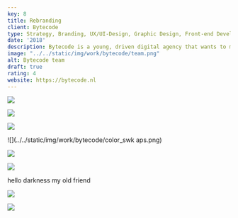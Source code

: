 ```yaml
---
key: 8
title: Rebranding
client: Bytecode
type: Strategy, Branding, UX/UI-Design, Graphic Design, Front-end Development
date: '2018'
description: Bytecode is a young, driven digital agency that wants to make you as effective as possible at what you do. That's why they strive to solve the puzzle of reseaching and createating digital solutions that fit like a glove. They asked me to create and professionalise their visual language and to help implementing it on assets like their new website.
image: "../../static/img/work/bytecode/team.png"
alt: Bytecode team
draft: true
rating: 4
website: https://bytecode.nl
---
```



<Gallery width={50}>

![](../../static/img/work/bytecode/logo.png)

![](../../static/img/work/bytecode/icon.png)

![](../../static/img/work/bytecode/text.png)

![](../../static/img/work/bytecode/color_swk aps.png)

</Gallery>

<Gallery fluid width={50}>

![](../../static/img/work/bytecode/design-philosophy.png)

![](../../static/img/work/bytecode/platform.png)

<p>hello darkness my old friend</p>

</Gallery>


![](../../static/img/work/bytecode/site.png)


<Gallery fluid width={80}>



</Gallery>

![](../../static/img/work/bytecode/cards.png)

